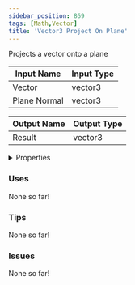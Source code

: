 ```yaml
---
sidebar_position: 869
tags: [Math,Vector]
title: 'Vector3 Project On Plane'
---
```


Projects a vector onto a plane



<IChip uuid="f874d150-7d49-4f10-ac51-50dd9bd29c4f"/>

| Input Name | Input Type |
|-----------|-----------|
| Vector | vector3 |
| Plane Normal | vector3 |

| Output Name | Output Type |
|-----------|-----------|
| Result | vector3 |


<details>
  <summary>Properties</summary>
  <div>
    <div>
    <table>
      <thead>
        <tr>
          <th>Is beta required?</th>
          <th>No</th>
        </tr>
        <tr>
          <th>Is this chip a trolling risk?</th>
          <th>No</th>
        </tr>
        <tr>
          <th>Is this chip a role assignment risk?</th>
          <th>No</th>
        </tr>
        <tr>
          <th>Chip UUID</th>
          <th>f874d150-7d49-4f10-ac51-50dd9bd29c4f</th>
        </tr>
        <tr>
          <th>Room availability</th>
          <th>Available everywhere</th>
        </tr>
      </thead>
    </table>
    </div>
  </div>
</details>

### Uses

None so far!

### Tips

None so far!

### Issues

None so far!